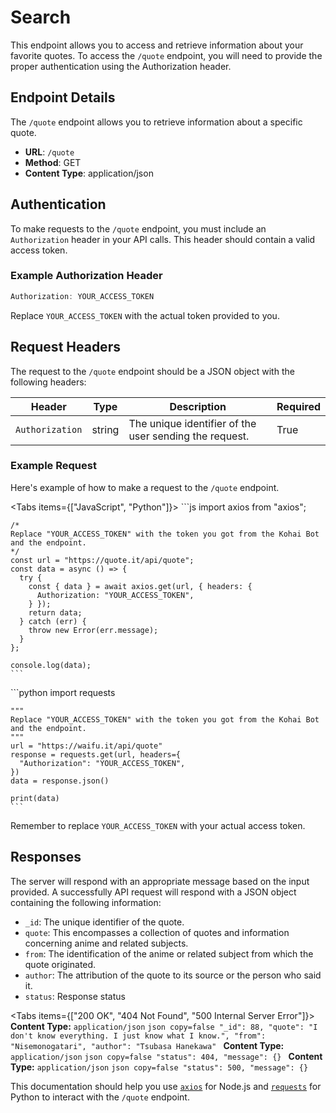 
# Search

This endpoint allows you to access and retrieve information about your favorite quotes. To access the `/quote` endpoint, you 
will need to provide the proper authentication using the Authorization header.


## Endpoint Details
The `/quote` endpoint allows you to retrieve information about a specific quote.

- **URL**: `/quote`
- **Method**: GET
- **Content Type**: application/json

## Authentication

To make requests to the `/quote` endpoint, you must include an `Authorization` header in your API calls. This header should contain a valid access token.

### Example Authorization Header

```jsx
Authorization: YOUR_ACCESS_TOKEN
```

Replace `YOUR_ACCESS_TOKEN` with the actual token provided to you.

## Request Headers

The request to the `/quote` endpoint should be a JSON object with the following headers:

| Header          | Type    | Description                                          | Required |
| --------------- | ------- | ---------------------------------------------------- | -------- |
| `Authorization` | string  | The unique identifier of the user sending the request. | True     |

### Example Request
Here's example of how to make a request to the `/quote` endpoint.

<Tabs items={["JavaScript", "Python"]}>
  <Tab>
    ```js
    import axios from "axios";

    /*
    Replace "YOUR_ACCESS_TOKEN" with the token you got from the Kohai Bot and the endpoint.
    */
    const url = "https://quote.it/api/quote";
    const data = async () => {
      try {
        const { data } = await axios.get(url, { headers: {
          Authorization: "YOUR_ACCESS_TOKEN",
        } });
        return data;
      } catch (err) {
        throw new Error(err.message);
      }
    };

    console.log(data);
    ```
  </Tab>
  <Tab>
    ```python
    import requests

    """
    Replace "YOUR_ACCESS_TOKEN" with the token you got from the Kohai Bot and the endpoint.
    """
    url = "https://waifu.it/api/quote"
    response = requests.get(url, headers={
      "Authorization": "YOUR_ACCESS_TOKEN",
    })
    data = response.json()

    print(data)
    ```
  </Tab>
</Tabs>

Remember to replace `YOUR_ACCESS_TOKEN` with your actual access token.

## Responses

The server will respond with an appropriate message based on the input provided. A successfully API request will respond 
with a JSON object containing the following information:

- `_id`: The unique identifier of the quote.
- `quote`: This encompasses a collection of quotes and information concerning anime and related subjects.
- `from`: The identification of the anime or related subject from which the quote originated.
- `author`: The attribution of the quote to its source or the person who said it.
- `status`: Response status

<Tabs items={["200 OK", "404 Not Found", "500 Internal Server Error"]}>
  <Tab>
    **Content Type:** `application/json`
    ```json copy=false
      "_id": 88,
      "quote": "I don't know everything. I just know what I know.",
      "from": "Nisemonogatari",
      "author": "Tsubasa Hanekawa"
    ```
  </Tab>
  <Tab>
    **Content Type:** `application/json`
    ```json copy=false
      "status": 404,
      "message": {}
    ```
  </Tab>
  <Tab>
    **Content Type:** `application/json`
    ```json copy=false
      "status": 500,
      "message": {}
    ```
  </Tab>
</Tabs>

This documentation should help you use [`axios`](https://www.npmjs.com/package/axios) for Node.js and [`requests`](https://pypi.org/project/requests/) 
for Python to interact with the `/quote` endpoint.